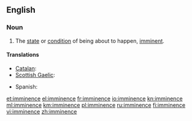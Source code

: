 ==English==
{{wikipedia}}

===Noun===
{{en-noun|-}}

# The [[state]] or [[condition]] of being about to happen, [[imminent]].

====Translations====
{{trans-top|state or condition of being imminent}}
* [[Catalan]]: {{t-|ca|imminència|f}}
* [[Scottish Gaelic]]: {{t-|gd|impis|f}}
{{trans-mid}}
* Spanish: {{t-|es|inminencia|f}}
{{trans-bottom}}

[[et:imminence]]
[[el:imminence]]
[[fr:imminence]]
[[io:imminence]]
[[kn:imminence]]
[[ml:imminence]]
[[km:imminence]]
[[pl:imminence]]
[[ru:imminence]]
[[fi:imminence]]
[[vi:imminence]]
[[zh:imminence]]